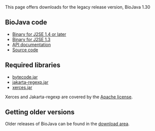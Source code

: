 This page offers downloads for the legacy release version, BioJava 1.30 

== BioJava code == 

* [http://www.biojava.org/download/binaries/biojava-1.30-jdk14.jar Binary for J2SE 1.4 or later] 
* [http://www.biojava.org/download/binaries/biojava-1.30-jdk13.jar Binary for J2SE 1.3] 
* [http://www.biojava.org/download/docs/biojava-docs-1.30.tar.gz API documentation]
* [http://www.biojava.org/download/source/biojava-1.30.tar.gz Source code]

== Required libraries ==

* [http://www.biojava.org/download/binaries/bytecode-0.91.jar bytecode.jar]
* [http://www.biojava.org/download/binaries/jakarta-regexp.jar jakarta-regexp.jar]
* [http://www.biojava.org/download/binaries/xerces.jar xerces.jar]

Xerces and Jakarta-regexp are covered by the [http://www.biojava.org/download/binaries/LICENCE.XERCES Apache license]. 

== Getting older versions ==

Older releases of BioJava can be found in the [http://www.biojava.org/download/ download area].
